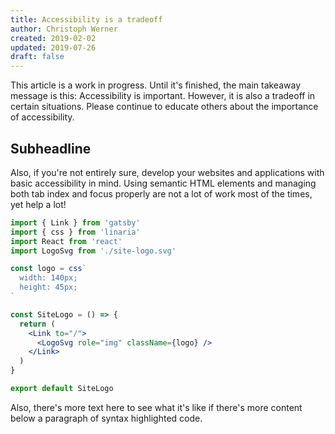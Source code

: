 ```yaml
---
title: Accessibility is a tradeoff
author: Christoph Werner
created: 2019-02-02
updated: 2019-07-26
draft: false
---
```


This article is a work in progress. Until it's finished, the main takeaway message is this: Accessibility is important. However, it is also a tradeoff in certain situations. Please continue to educate others about the importance of accessibility.

## Subheadline

Also, if you're not entirely sure, develop your websites and applications with basic accessibility in mind. Using semantic HTML elements and managing both tab index and focus properly are not a lot of work most of the times, yet help a lot!

```jsx
import { Link } from 'gatsby'
import { css } from 'linaria'
import React from 'react'
import LogoSvg from './site-logo.svg'

const logo = css`
  width: 140px;
  height: 45px;
`

const SiteLogo = () => {
  return (
    <Link to="/">
      <LogoSvg role="img" className={logo} />
    </Link>
  )
}

export default SiteLogo
```

Also, there's more text here to see what it's like if there's more content below a paragraph of syntax highlighted code.
